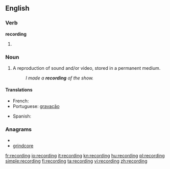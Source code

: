 ==English==

===Verb===
'''recording'''

# {{present participle of|[[record]]}}

===Noun===
{{wikipedia}}
{{en-noun}}

# A reproduction of sound and/or video, stored in a permanent medium.
#: ''I made a '''recording''' of the show.''

====Translations====
{{trans-top|reproduction stored in a permanent mediu}}
* French: {{t+|fr|enregistrement|m}}
* Portuguese: [[gravação]] {{f}}
{{trans-mid}}
* Spanish: {{t+|es|grabación|f}}
{{trans-bottom}}

===Anagrams===
* {{alphagram|cdeginorr}}
* [[grindcore#English|grindcore]]

[[fr:recording]]
[[io:recording]]
[[it:recording]]
[[kn:recording]]
[[hu:recording]]
[[pl:recording]]
[[simple:recording]]
[[fi:recording]]
[[ta:recording]]
[[vi:recording]]
[[zh:recording]]